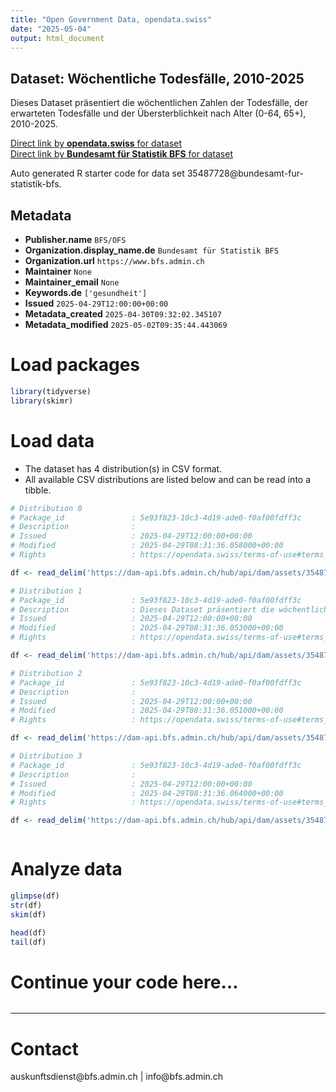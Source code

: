 ```yaml
---
title: "Open Government Data, opendata.swiss"
date: "2025-05-04"
output: html_document
---
```


## Dataset: Wöchentliche Todesfälle, 2010-2025

Dieses Dataset präsentiert die wöchentlichen Zahlen der Todesfälle, der erwarteten Todesfälle und der Übersterblichkeit nach Alter (0-64, 65+), 2010-2025.

[Direct link by **opendata.swiss** for dataset](https://opendata.swiss/de/dataset/wochentliche-todesfalle-2010-20251)<br>
[Direct link by **Bundesamt für Statistik BFS** for dataset](https://www.bfs.admin.ch/asset/de/ts-d-14.03.04.03-wr)

Auto generated R starter code for data set 35487728@bundesamt-fur-statistik-bfs.

## Metadata

- **Publisher.name** `BFS/OFS`
- **Organization.display_name.de** `Bundesamt für Statistik BFS`
- **Organization.url** `https://www.bfs.admin.ch`
- **Maintainer** `None`
- **Maintainer_email** `None`
- **Keywords.de** `['gesundheit']`
- **Issued** `2025-04-29T12:00:00+00:00`
- **Metadata_created** `2025-04-30T09:32:02.345107`
- **Metadata_modified** `2025-05-02T09:35:44.443069`


# Load packages

```r

library(tidyverse)
library(skimr)

```

# Load data

-   The dataset has 4 distribution(s) in CSV format.
-   All available CSV distributions are listed below and can be read into a tibble.

```r

# Distribution 0
# Package_id               : 5e93f823-10c3-4d19-ade0-f0af00fdff3c
# Description              : 
# Issued                   : 2025-04-29T12:00:00+00:00
# Modified                 : 2025-04-29T08:31:36.058000+00:00
# Rights                   : https://opendata.swiss/terms-of-use#terms_by_ask

df <- read_delim('https://dam-api.bfs.admin.ch/hub/api/dam/assets/35487746/master')

# Distribution 1
# Package_id               : 5e93f823-10c3-4d19-ade0-f0af00fdff3c
# Description              : Dieses Dataset präsentiert die wöchentlichen Zahlen der Todesfälle, der erwarteten Todesfälle und der Übersterblichkeit nach Alter (0-64, 65+), 2010-2025.
# Issued                   : 2025-04-29T12:00:00+00:00
# Modified                 : 2025-04-29T08:31:36.053000+00:00
# Rights                   : https://opendata.swiss/terms-of-use#terms_by_ask

df <- read_delim('https://dam-api.bfs.admin.ch/hub/api/dam/assets/35487753/master')

# Distribution 2
# Package_id               : 5e93f823-10c3-4d19-ade0-f0af00fdff3c
# Description              : 
# Issued                   : 2025-04-29T12:00:00+00:00
# Modified                 : 2025-04-29T08:31:36.051000+00:00
# Rights                   : https://opendata.swiss/terms-of-use#terms_by_ask

df <- read_delim('https://dam-api.bfs.admin.ch/hub/api/dam/assets/35487738/master')

# Distribution 3
# Package_id               : 5e93f823-10c3-4d19-ade0-f0af00fdff3c
# Description              : 
# Issued                   : 2025-04-29T12:00:00+00:00
# Modified                 : 2025-04-29T08:31:36.064000+00:00
# Rights                   : https://opendata.swiss/terms-of-use#terms_by_ask

df <- read_delim('https://dam-api.bfs.admin.ch/hub/api/dam/assets/35487750/master')



```

# Analyze data

```r

glimpse(df)
str(df)
skim(df)

head(df)
tail(df)

```

# Continue your code here...

```r

```

------------------------------------------------------------------------

# Contact

auskunftsdienst@bfs.admin.ch | info@bfs.admin.ch
